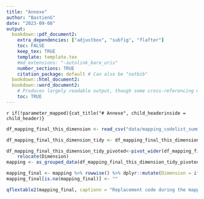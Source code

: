 ```yaml
---
title: "Annexe"
author: "BastienG"
date: "2023-09-08"
output:
  bookdown::pdf_document2:
    extra_dependencies: ["adjustbox", "subfig", "flafter"]
    toc: FALSE
    keep_tex: TRUE
    template: template.tex
    #md_extensions: "-autolink_bare_uris"
    number_sections: TRUE
    citation_package: default # Can also be "natbib"
  bookdown::html_document2:
  bookdown::word_document2: 
    # Produces largely readable output, though some cross-referencing may fail. Useful for collaboration.
    toc: TRUE
---
```


`r if(!parameter_mapped){cat_title("# Annexe", child_headerinside = child_header)}`

```r

df_mapping_final_this_dimension <- read_csv("data/mapping_codelist_summary.csv")

df_mapping_final_this_dimension_tidy <- df_mapping_final_this_dimension %>% dplyr::select(-trg_codingsystem)%>%dplyr::group_by(across(everything())) %>%  dplyr::mutate(src_codingsystem = unlist(str_split(src_codingsystem, "_"))[1]) %>% dplyr::ungroup() 

df_mapping_final_this_dimension_tidy_pivoted<-pivot_wider(df_mapping_final_this_dimension_tidy %>% dplyr::mutate(src_code = as.character(src_code)), names_from = source_authority,names_prefix = "Ancient name for ", values_from = "src_code", values_fn = list)  %>% dplyr::rename("New code" = trg_code) %>% dplyr::rename(Dimension = src_codingsystem)%>%
    relocate(Dimension)
mapping <- as_grouped_data(df_mapping_final_this_dimension_tidy_pivoted, groups = c("Dimension")) %>% as.data.frame() %>% dplyr::ungroup()

mapping_final <- mapping %>% rowwise() %>% dplyr::mutate(Dimension = ifelse(is.na(Dimension), " ", Dimension)) %>% dplyr::ungroup() %>% as.data.frame() %>% dplyr::mutate(`New code` = ifelse(is.na(`New code`) &  (Dimension == " "), "UNK", `New code`))
mapping_final[is.na(mapping_final)] <- ""


```

```r

qflextable2(mapping_final, captionn = "Replacement code during the mapping", folder = "replacement_code_mapping")

```


